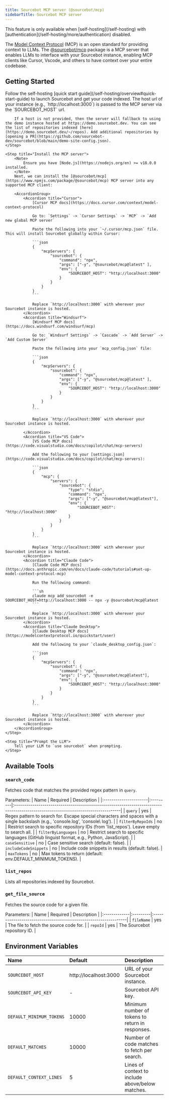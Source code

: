 ```yaml
---
title: Sourcebot MCP server (@sourcebot/mcp)
sidebarTitle: Sourcebot MCP server
---
```


<Note>
This feature is only available when [self-hosting](/self-hosting) with [authentication](/self-hosting/more/authentication) disabled.
</Note>

The [Model Context Protocol](https://modelcontextprotocol.io/introduction) (MCP) is an open standard for providing context to LLMs. The [@sourcebot/mcp](https://www.npmjs.com/package/@sourcebot/mcp) package is a MCP server that enables LLMs to interface with your Sourcebot instance, enabling MCP clients like Cursor, Vscode, and others to have context over your entire codebase.

## Getting Started

<Steps>
    <Step title="Launch Sourcebot">
        Follow the self-hosting [quick start guide](/self-hosting/overview#quick-start-guide) to launch Sourcebot and get your code indexed. The host url of your instance (e.g., `http://localhost:3000`) is passed to the MCP server via the `SOURCEBOT_HOST` url.

        If a host is not provided, then the server will fallback to using the demo instance hosted at https://demo.sourcebot.dev. You can see the list of repositories indexed [here](https://demo.sourcebot.dev/~/repos). Add additional repositories by [opening a PR](https://github.com/sourcebot-dev/sourcebot/blob/main/demo-site-config.json).
    </Step>

    <Step title="Install the MCP server">
        <Note>
            Ensure you have [Node.js](https://nodejs.org/en) >= v18.0.0 installed.
        </Note>
        Next, we can install the [@sourcebot/mcp](https://www.npmjs.com/package/@sourcebot/mcp) MCP server into any supported MCP client:
        
        <AccordionGroup>
            <Accordion title="Cursor">
                [Cursor MCP docs](https://docs.cursor.com/context/model-context-protocol)

                Go to: `Settings` -> `Cursor Settings` -> `MCP` -> `Add new global MCP server`

                Paste the following into your `~/.cursor/mcp.json` file. This will install Sourcebot globally within Cursor:

                ```json
                {
                    "mcpServers": {
                        "sourcebot": {
                            "command": "npx",
                            "args": ["-y", "@sourcebot/mcp@latest" ],
                            "env": {
                                "SOURCEBOT_HOST": "http://localhost:3000"
                            }
                        }
                    }
                }
                ```

                Replace `http://localhost:3000` with wherever your Sourcebot instance is hosted.
            </Accordion>
            <Accordion title="Windsurf">
                [Windsurf MCP docs](https://docs.windsurf.com/windsurf/mcp)

                Go to: `Windsurf Settings` -> `Cascade` -> `Add Server` -> `Add Custom Server`

                Paste the following into your `mcp_config.json` file:

                ```json
                {
                    "mcpServers": {
                        "sourcebot": {
                            "command": "npx",
                            "args": ["-y", "@sourcebot/mcp@latest" ],
                            "env": {
                                "SOURCEBOT_HOST": "http://localhost:3000"
                            }
                        }
                    }
                }
                ```

                Replace `http://localhost:3000` with wherever your Sourcebot instance is hosted.

            </Accordion>
            <Accordion title="VS Code">
                [VS Code MCP docs](https://code.visualstudio.com/docs/copilot/chat/mcp-servers)

                Add the following to your [settings.json](https://code.visualstudio.com/docs/copilot/chat/mcp-servers):
                
                ```json
                {
                    "mcp": {
                        "servers": {
                            "sourcebot": {
                                "type": "stdio",
                                "command": "npx",
                                "args": ["-y", "@sourcebot/mcp@latest"],
                                "env": {
                                    "SOURCEBOT_HOST": "http://localhost:3000"
                                }
                            }
                        }
                    }
                }
                ```

                Replace `http://localhost:3000` with wherever your Sourcebot instance is hosted.
            </Accordion>
            <Accordion title="Claude Code">
                [Claude Code MCP docs](https://docs.anthropic.com/en/docs/claude-code/tutorials#set-up-model-context-protocol-mcp)

                Run the following command:

                ```sh
                claude mcp add sourcebot -e SOURCEBOT_HOST=http://localhost:3000 -- npx -y @sourcebot/mcp@latest
                ```

                Replace `http://localhost:3000` with wherever your Sourcebot instance is hosted.
            </Accordion>
            <Accordion title="Claude Desktop">
                [Claude Desktop MCP docs](https://modelcontextprotocol.io/quickstart/user)

                Add the following to your `claude_desktop_config.json`:

                ```json
                {
                    "mcpServers": {
                        "sourcebot": {
                            "command": "npx",
                            "args": ["-y", "@sourcebot/mcp@latest"],
                            "env": {
                                "SOURCEBOT_HOST": "http://localhost:3000"
                            }
                        }
                    }
                }
                ```

                Replace `http://localhost:3000` with wherever your Sourcebot instance is hosted.
            </Accordion>
        </AccordionGroup>
    </Step>

    <Step title="Prompt the LLM">
        Tell your LLM to `use sourcebot` when prompting.
    </Step>

</Steps>


## Available Tools


### `search_code`

Fetches code that matches the provided regex pattern in `query`.

Parameters:
| Name                  | Required | Description                                                                                                                       |
|:----------------------|:---------|:----------------------------------------------------------------------------------------------------------------------------------|
| `query`               | yes      | Regex pattern to search for. Escape special characters and spaces with a single backslash (e.g., 'console\.log', 'console\ log'). |
| `filterByRepoIds`     | no       | Restrict search to specific repository IDs (from 'list_repos'). Leave empty to search all.                                        |
| `filterByLanguages`   | no       | Restrict search to specific languages (GitHub linguist format, e.g., Python, JavaScript).                                         |
| `caseSensitive`       | no       | Case sensitive search (default: false).                                                                                           |
| `includeCodeSnippets` | no       | Include code snippets in results (default: false).                                                                                |
| `maxTokens`           | no       | Max tokens to return (default: env.DEFAULT_MINIMUM_TOKENS).                                                                       |


### `list_repos`

Lists all repositories indexed by Sourcebot.

### `get_file_source`

Fetches the source code for a given file.

Parameters:
| Name         | Required | Description                                                      |
|:-------------|:---------|:-----------------------------------------------------------------|
| `fileName`   | yes      | The file to fetch the source code for.                           |
| `repoId`     | yes      | The Sourcebot repository ID.                                     |


## Environment Variables

| Name                     | Default                | Description                                       |
|:-------------------------|:-----------------------|:--------------------------------------------------|
| `SOURCEBOT_HOST`         | http://localhost:3000  | URL of your Sourcebot instance.                   |
| `SOURCEBOT_API_KEY`      | -                      | Sourcebot API key.                                |
| `DEFAULT_MINIMUM_TOKENS` | 10000                  | Minimum number of tokens to return in responses.  |
| `DEFAULT_MATCHES`        | 10000                  | Number of code matches to fetch per search.       |
| `DEFAULT_CONTEXT_LINES`  | 5                      | Lines of context to include above/below matches.  |
